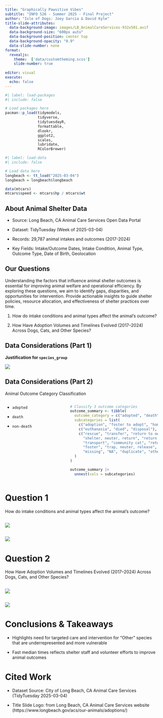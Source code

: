 ```yaml
---
title: "Graphically Pawsitive Vibes"
subtitle: "INFO 526 - Summer 2025 - Final Project"
author: "Isle of Dogs: Joey Garcia & David Kyle"
title-slide-attributes:
  data-background-image: images/LB_AnimalCareServices-932x501.avif
  data-background-size: "600px auto"
  data-background-position: center top
  data-background-opacity: "0.9"
  data-slide-number: none
format:
  revealjs:
    theme:  ['data/customtheming.scss']
    slide-number: true
  
editor: visual
execute:
  echo: false
---
```


```r
#| label: load-packages
#| include: false

# Load packages here
pacman::p_load(tidymodels,
               tidyverse,
               tidytuesdayR,
               formattable,
               dlookr,
               ggplot2,
               scales,
               lubridate,
               RColorBrewer)

```

```r
#| label: load-data
#| include: false

# Load data here
longbeach <- tt_load("2025-03-04")
longbeach = longbeach$longbeach

data(mtcars)
mtcars$speed <- mtcars$hp / mtcars$wt
```

## About Animal Shelter Data

-   Source: Long Beach, CA Animal Care Services Open Data Portal

-   Dataset: TidyTuesday (Week of 2025-03-04)

-   Records: 29,787 animal intakes and outcomes (2017-2024)

-   Key Fields: Intake/Outcome Dates, Intake Condition, Animal Type, Outcome Type, Date of Birth, Geolocation

## Our Questions

Understanding the factors that influence animal shelter outcomes is essential for improving animal welfare and operational efficiency. By exploring these questions, we aim to identify gaps, disparities, and opportunities for intervention. Provide actionable insights to guide shelter policies, resource allocation, and effectiveness of shelter practices over time.

1.  How do intake conditions and animal types affect the animal's outcome?

2.  How Have Adoption Volumes and Timelines Evolved (2017–2024) Across Dogs, Cats, and Other Species?

## Data Considerations (Part 1)

**Justification for `species_group`**

![](images/animal_intake_type.png)

## Data Considerations (Part 2)

Animal Outcome Category Classification

::::: columns
::: {.column width="40%"}
-   `adopted`

-   `death`

-   `non-death`
:::

::: {.column width="60%"}
```r
# Classify 3 outcome categories
outcome_summary <- tibble(
  outcome_category = c("adopted", "death", "non-death"),
  subcategories = list(
    c("adoption", "foster to adopt", "homefirst"),
    c("euthanasia", "died", "disposal"),
    c("rescue", "transfer", "return to owner", 
      "shelter, neuter, return", "return to rescue", 
      "transport", "community cat", "return to wild habitat", 
      "foster", "trap, neuter, release", 
      "missing", "NA", "duplicate", "others")
  )
)

outcome_summary |> 
  unnest(cols = subcategories)

```
:::
:::::

# Question 1

How do intake conditions and animal types affect the animal's outcome?

## 

![](images/intake_influence_outcomes.png)

## 

![](images/prop_outcomes_per_animal.png)

# Question 2

How Have Adoption Volumes and Timelines Evolved (2017–2024) Across Dogs, Cats, and Other Species?

## 

![](images/days_to_adoption.png)

## 

![](images/volume_speed_species.png)

# Conclusions & Takeaways

-   Highlights need for targeted care and intervention for "Other" species that are underrepresented and more vulnerable

-   Fast median times reflects shelter staff and volunteer efforts to improve animal outcomes

# Cited Work

-   Dataset Source: City of Long Beach, CA Animal Care Services (TidyTuesday 2025-03-04)

-   Title Slide Logo: from Long Beach, CA Animal Care Services website (https://www.longbeach.gov/acs/our-animals/adoptions/)
